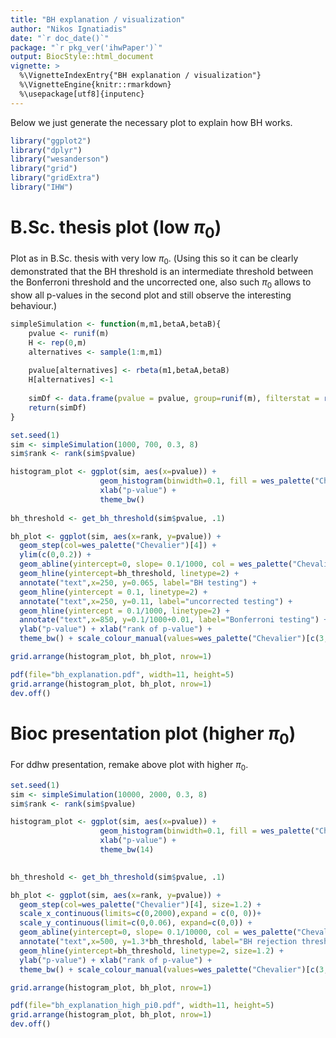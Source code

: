 ```yaml
---
title: "BH explanation / visualization"
author: "Nikos Ignatiadis"
date: "`r doc_date()`"
package: "`r pkg_ver('ihwPaper')`"
output: BiocStyle::html_document
vignette: >
  %\VignetteIndexEntry{"BH explanation / visualization"}
  %\VignetteEngine{knitr::rmarkdown}
  %\usepackage[utf8]{inputenc}
---
```


Below we just generate the necessary plot to explain how BH works.

```r
library("ggplot2")
library("dplyr")
library("wesanderson")
library("grid")
library("gridExtra")
library("IHW")
```

# B.Sc. thesis plot (low $\pi_0$)

Plot as in B.Sc. thesis with very low $\pi_0$. (Using this so it can be clearly demonstrated that the BH threshold is an intermediate threshold between the Bonferroni threshold and the uncorrected one, also such $\pi_0$ allows to show all p-values in the second plot and still observe the interesting behaviour.)

```r
simpleSimulation <- function(m,m1,betaA,betaB){
    pvalue <- runif(m)
    H <- rep(0,m)
    alternatives <- sample(1:m,m1)
    
    pvalue[alternatives] <- rbeta(m1,betaA,betaB)
    H[alternatives] <-1
 
    simDf <- data.frame(pvalue = pvalue, group=runif(m), filterstat = runif(m), H=H)
    return(simDf)
}

set.seed(1)
sim <- simpleSimulation(1000, 700, 0.3, 8)
sim$rank <- rank(sim$pvalue)

histogram_plot <- ggplot(sim, aes(x=pvalue)) + 
                    geom_histogram(binwidth=0.1, fill = wes_palette("Chevalier")[4]) + 
                    xlab("p-value") + 
                    theme_bw()
                        
bh_threshold <- get_bh_threshold(sim$pvalue, .1)

bh_plot <- ggplot(sim, aes(x=rank, y=pvalue)) +
  geom_step(col=wes_palette("Chevalier")[4]) + 
  ylim(c(0,0.2)) +
  geom_abline(yintercept=0, slope= 0.1/1000, col = wes_palette("Chevalier")[2]) +
  geom_hline(yintercept=bh_threshold, linetype=2) + 
  annotate("text",x=250, y=0.065, label="BH testing") + 
  geom_hline(yintercept = 0.1, linetype=2) + 
  annotate("text",x=250, y=0.11, label="uncorrected testing") + 
  geom_hline(yintercept = 0.1/1000, linetype=2) +
  annotate("text",x=850, y=0.1/1000+0.01, label="Bonferroni testing") + 
  ylab("p-value") + xlab("rank of p-value") +
  theme_bw() + scale_colour_manual(values=wes_palette("Chevalier")[c(3,4)]) 

```

```r
grid.arrange(histogram_plot, bh_plot, nrow=1)
```

```r
pdf(file="bh_explanation.pdf", width=11, height=5)
grid.arrange(histogram_plot, bh_plot, nrow=1)
dev.off()
```

# Bioc presentation plot (higher $\pi_0$)

For ddhw presentation, remake above plot with higher $\pi_0$.
```r
set.seed(1)
sim <- simpleSimulation(10000, 2000, 0.3, 8)
sim$rank <- rank(sim$pvalue)

histogram_plot <- ggplot(sim, aes(x=pvalue)) + 
                    geom_histogram(binwidth=0.1, fill = wes_palette("Chevalier")[4]) + 
                    xlab("p-value") + 
                    theme_bw(14)
                        

bh_threshold <- get_bh_threshold(sim$pvalue, .1)

bh_plot <- ggplot(sim, aes(x=rank, y=pvalue)) +
  geom_step(col=wes_palette("Chevalier")[4], size=1.2) + 
  scale_x_continuous(limits=c(0,2000),expand = c(0, 0))+
  scale_y_continuous(limit=c(0,0.06), expand=c(0,0)) +
  geom_abline(yintercept=0, slope= 0.1/10000, col = wes_palette("Chevalier")[2], size=1.2) +
  annotate("text",x=500, y=1.3*bh_threshold, label="BH rejection threshold") + 
  geom_hline(yintercept=bh_threshold, linetype=2, size=1.2) + 
  ylab("p-value") + xlab("rank of p-value") +
  theme_bw() + scale_colour_manual(values=wes_palette("Chevalier")[c(3,4)])
```
```r
grid.arrange(histogram_plot, bh_plot, nrow=1)
```


```r
pdf(file="bh_explanation_high_pi0.pdf", width=11, height=5)
grid.arrange(histogram_plot, bh_plot, nrow=1)
dev.off()
```